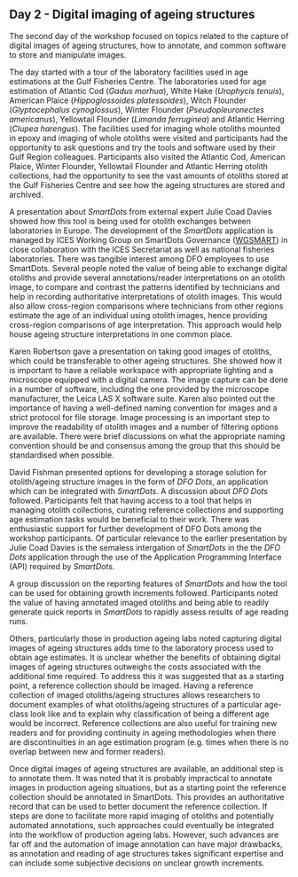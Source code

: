 ## Day 2 - Digital imaging of ageing structures {#sec:day2}

The second day of the workshop focused on topics related to the capture of digital images of ageing structures, how to annotate, and common software to store and manipulate images. 

The day started with a tour of the laboratory facilities used in age estimations at the Gulf Fisheries Centre. The laboratories used for age estimation of Atlantic Cod (*Gadus morhua*), White Hake (*Urophycis tenuis*), American Plaice (*Hippoglossoides platessoides*), Witch Flounder (*Glyptocephalus cynoglossus*), Winter Flounder (*Pseudopleuronectes americanus*), Yellowtail Flounder (*Limanda ferruginea*) and Atlantic Herring (*Clupea harengus*). The facilities used for imaging whole otoliths mounted in epoxy and imaging of whole otoliths were visited and participants had the opportunity to ask questions and try the tools and software used by their Gulf Region colleagues. Participants also visited the Atlantic Cod, American Plaice, Winter Flounder, Yellowtail Flounder and Atlantic Herring otolith collections, had the opportunity to see the vast amounts of otoliths stored at the Gulf Fisheries Centre and see how the ageing structures are stored and archived. 

A presentation about *SmartDots* from external expert Julie Coad Davies showed how this tool is being used for otolith exchanges between laboratories in Europe. The development of the *SmartDots* application is managed by ICES Working Group on SmartDots Governance ([WGSMART](https://www.ices.dk/community/groups/Pages/WGSMART.aspx)) in close collaboration with the ICES Secretariat as well as national fisheries laboratories. There was tangible interest among DFO employees to use SmartDots. Several people noted the value of being able to exchange digital otoliths and provide several annotations/reader interpretations on an otolith image, to compare and contrast the patterns identified by technicians and help in recording authoritative interpretations of otolith images. This would also allow cross-region comparisons where technicians from other regions estimate the age of an individual using otolith images, hence providing cross-region comparisons of age interpretation. This approach would help house ageing structure interpretations in one common place. 

Karen Robertson gave a presentation on taking good images of otoliths, which could be transferable to other ageing structures. She showed how it is important to have a reliable workspace with appropriate lighting and a microscope equipped with a digital camera. The image capture can be done in a number of software, including the one provided by the microscope manufacturer, the Leica LAS X software suite. Karen also pointed out the importance of having a well-defined naming convention for images and a strict protocol for file storage. Image processing is an important step to improve the readability of otolith images and a number of filtering options are available. There were brief discussions on what the appropriate naming convention should be and consensus among the group that this should be standardised when possible. 

David Fishman presented options for developing a storage solution for otolith/ageing structure images in the form of *DFO Dots*, an application which can be integrated with *SmartDots*. A discussion about *DFO Dots* followed. Participants felt that having access to a tool that helps in managing otolith collections, curating reference collections and supporting age estimation tasks would be beneficial to their work. There was enthusiastic support for further development of DFO Dots among the workshop participants. Of particular relevance to the earlier presentation by Julie Coad Davies is the semaless intergation of *SmartDots* in the the *DFO Dots* application through the use of the Application Programming Interface (API) required by *SmartDots*.

A group discussion on the reporting features of *SmartDots* and how the tool can be used for obtaining growth increments followed. Participants noted the value of having annotated imaged otoliths and being able to readily generate quick reports in *SmartDots* to rapidly assess results of age reading runs. 

Others, particularly those in production ageing labs noted capturing digital images of ageing structures adds time to the laboratory process used to obtain age estimates. It is unclear whether the benefits of obtaining digital images of ageing structures outweighs the costs associated with the additional time required. 
To address this it was suggested that as a starting point, a reference collection should be imaged. Having a reference collection of imaged otoliths/ageing structures allows researchers to document examples of what otoliths/ageing structures of a particular age-class look like and to explain why classification of being a different age would be incorrect. Reference collections are also useful for training new readers and for providing continuity in ageing methodologies when there are discontinuities in an age estimation program (e.g. times when there is no overlap between new and former readers).  

Once digital images of ageing structures are available, an additional step is to annotate them. It was noted that it is probably impractical to annotate images in production ageing situations, but as a starting point the reference collection should be annotated in SmartDots. This provides an authoritative record that can be used to better document the reference collection. If steps are done to facilitate more rapid imaging of otoliths and potentially automated annotations, such approaches could eventually be integrated into the workflow of production ageing labs. However, such advances are far off and the automation of image annotation can have major drawbacks, as annotation and reading of age structures takes significant expertise and can include some subjective decisions on unclear growth increments. 

